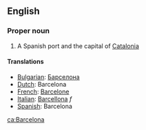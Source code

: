 ==English==

===Proper noun===
#A Spanish port and the capital of [[Catalonia]]

====Translations====
*[[Bulgarian]]: [[Барселона]]
*[[Dutch]]: Barcelona
*[[French]]: [[Barcelone]]
*[[Italian]]: [[Barcellona]] ''f''
*[[Spanish]]: Barcelona

[[ca:Barcelona]]